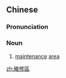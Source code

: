 {{also|维修区}}
==Chinese==
{{zh-forms|s=维修区|type=21}}

===Pronunciation===
{{zh-pron
|m=wéixiūqū
|cat=n
}}

===Noun===
{{zh-noun}}

# [[maintenance]] [[area]]

[[zh:維修區]]